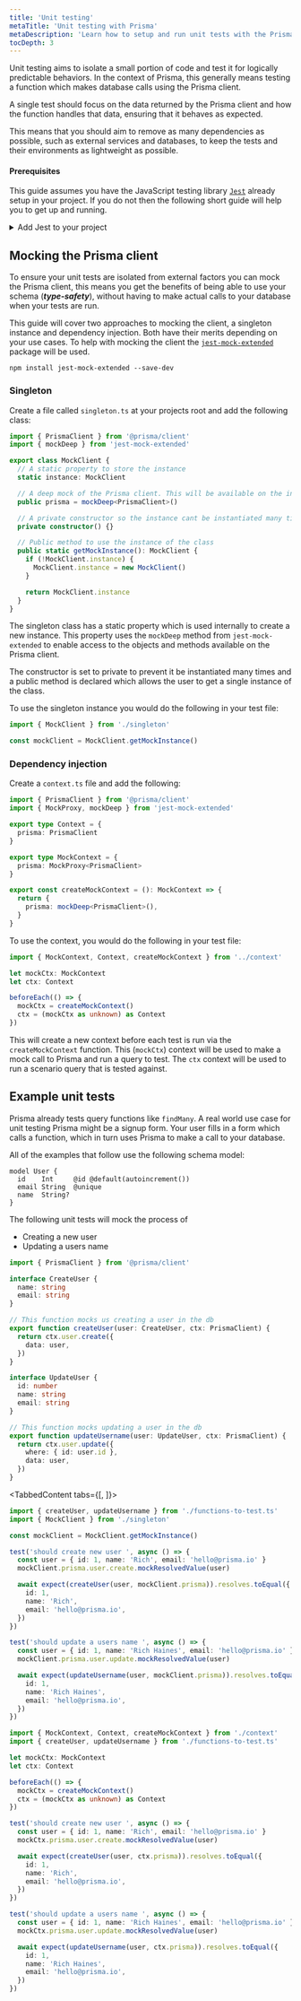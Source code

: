 ```yaml
---
title: 'Unit testing'
metaTitle: 'Unit testing with Prisma'
metaDescription: 'Learn how to setup and run unit tests with the Prisma client'
tocDepth: 3
---
```


<TopBlock>

Unit testing aims to isolate a small portion of code and test it for logically predictable behaviors. In the context of Prisma, this generally means testing a function which makes database calls using the Prisma client. 

A single test should focus on the data returned by the Prisma client and how the function handles that data, ensuring that it behaves as expected.

This means that you should aim to remove as many dependencies as possible, such as external services and databases, to keep the tests and their environments as lightweight as possible.

</TopBlock>

#### Prerequisites

This guide assumes you have the JavaScript testing library [`Jest`](https://jestjs.io/) already setup in your project. If you do not then the following short guide will help you to get up and running.

<details><summary>Add Jest to your project</summary>

Prisma uses TypeScript and Jest supports TypeScript via Babel. Add the following dependencies to install Jest, Babel presets and a types module:

```terminal
npm install --save-dev jest @babel/preset-typescript babel-jest @babel/core @babel/preset-env @types/jest
```

Next create a `babel.config.js` file at your projects root, adding the following configuration:

```js file=babel.config.js
module.exports = {
  presets: [['@babel/preset-env', { targets: { node: 'current' } }], +'@babel/preset-typescript'],
}
```

Add a script to your `package.json` file which will run the tests. The `-i` flag will ensure that the tests are run one at a time to avoid any race conditions. The scripts will look for a folder at your projects root called `__tests__` (double\_\_underscore), and run any tests within files, within that folder.

```json file=package.json
  "scripts": {
    ...otherScripts
    "test": "jest -i"
  },
```

</details>

## Mocking the Prisma client

To ensure your unit tests are isolated from external factors you can mock the Prisma client, this means you get the benefits of being able to use your schema (**_type-safety_**), without having to make actual calls to your database when your tests are run.

This guide will cover two approaches to mocking the client, a singleton instance and dependency injection. Both have their merits depending on your use cases. To help with mocking the client the [`jest-mock-extended`](https://github.com/marchaos/jest-mock-extended) package will be used.

```terminal
npm install jest-mock-extended --save-dev
```

### Singleton

Create a file called `singleton.ts` at your projects root and add the following class:

```ts file=singleton.ts
import { PrismaClient } from '@prisma/client'
import { mockDeep } from 'jest-mock-extended'

export class MockClient {
  // A static property to store the instance
  static instance: MockClient

  // A deep mock of the Prisma client. This will be available on the instance
  public prisma = mockDeep<PrismaClient>()

  // A private constructor so the instance cant be instantiated many times.
  private constructor() {}

  // Public method to use the instance of the class
  public static getMockInstance(): MockClient {
    if (!MockClient.instance) {
      MockClient.instance = new MockClient()
    }

    return MockClient.instance
  }
}
```

The singleton class has a static property which is used internally to create a new instance. This property uses the `mockDeep` method from `jest-mock-extended` to enable access to the objects and methods available on the Prisma client.

The constructor is set to private to prevent it be instantiated many times and a public method is declared which allows the user to get a single instance of the class.

To use the singleton instance you would do the following in your test file:

```ts
import { MockClient } from './singleton'

const mockClient = MockClient.getMockInstance()
```

### Dependency injection

Create a `context.ts` file and add the following:

```ts file=context.ts
import { PrismaClient } from '@prisma/client'
import { MockProxy, mockDeep } from 'jest-mock-extended'

export type Context = {
  prisma: PrismaClient
}

export type MockContext = {
  prisma: MockProxy<PrismaClient>
}

export const createMockContext = (): MockContext => {
  return {
    prisma: mockDeep<PrismaClient>(),
  }
}
```

To use the context, you would do the following in your test file:

```ts
import { MockContext, Context, createMockContext } from '../context'

let mockCtx: MockContext
let ctx: Context

beforeEach(() => {
  mockCtx = createMockContext()
  ctx = (mockCtx as unknown) as Context
})
```

This will create a new context before each test is run via the `createMockContext` function. This (`mockCtx`) context will be used to make a mock call to Prisma and run a query to test. The `ctx` context will be used to run a scenario query that is tested against.

## Example unit tests

Prisma already tests query functions like `findMany`. A real world use case for unit testing Prisma might be a signup form. Your user fills in a form which calls a function, which in turn uses Prisma to make a call to your database.

All of the examples that follow use the following schema model:

```prisma file=schema.prisma
model User {
  id    Int     @id @default(autoincrement())
  email String  @unique
  name  String?
}
```

The following unit tests will mock the process of

- Creating a new user
- Updating a users name

```ts file=functions-to-test.ts
import { PrismaClient } from '@prisma/client'

interface CreateUser {
  name: string
  email: string
}

// This function mocks us creating a user in the db
export function createUser(user: CreateUser, ctx: PrismaClient) {
  return ctx.user.create({
    data: user,
  })
}

interface UpdateUser {
  id: number
  name: string
  email: string
}

// This function mocks updating a user in the db
export function updateUsername(user: UpdateUser, ctx: PrismaClient) {
  return ctx.user.update({
    where: { id: user.id },
    data: user,
  })
}
```

<TabbedContent tabs={[<FileWithIcon text="with-singleton.ts" icon="file"/>, <FileWithIcon text="with-dependency-injection" icon="file"/>]}>

<tab>

```ts
import { createUser, updateUsername } from './functions-to-test.ts'
import { MockClient } from './singleton'

const mockClient = MockClient.getMockInstance()

test('should create new user ', async () => {
  const user = { id: 1, name: 'Rich', email: 'hello@prisma.io' }
  mockClient.prisma.user.create.mockResolvedValue(user)

  await expect(createUser(user, mockClient.prisma)).resolves.toEqual({
    id: 1,
    name: 'Rich',
    email: 'hello@prisma.io',
  })
})

test('should update a users name ', async () => {
  const user = { id: 1, name: 'Rich Haines', email: 'hello@prisma.io' }
  mockClient.prisma.user.update.mockResolvedValue(user)

  await expect(updateUsername(user, mockClient.prisma)).resolves.toEqual({
    id: 1,
    name: 'Rich Haines',
    email: 'hello@prisma.io',
  })
})
```

</tab>

<tab>

```ts
import { MockContext, Context, createMockContext } from './context'
import { createUser, updateUsername } from './functions-to-test.ts'

let mockCtx: MockContext
let ctx: Context

beforeEach(() => {
  mockCtx = createMockContext()
  ctx = (mockCtx as unknown) as Context
})

test('should create new user ', async () => {
  const user = { id: 1, name: 'Rich', email: 'hello@prisma.io' }
  mockCtx.prisma.user.create.mockResolvedValue(user)

  await expect(createUser(user, ctx.prisma)).resolves.toEqual({
    id: 1,
    name: 'Rich',
    email: 'hello@prisma.io',
  })
})

test('should update a users name ', async () => {
  const user = { id: 1, name: 'Rich Haines', email: 'hello@prisma.io' }
  mockCtx.prisma.user.update.mockResolvedValue(user)

  await expect(updateUsername(user, ctx.prisma)).resolves.toEqual({
    id: 1,
    name: 'Rich Haines',
    email: 'hello@prisma.io',
  })
})
```

</tab>

</TabbedContent>

